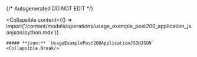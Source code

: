 {/* Autogenerated DO NOT EDIT  */}

<Collapsible
    content={() => import('/content/models/operations/usage_example_post200_application_jsonjson/python.mdx')}
>
    ##### **json:** `UsageExamplePost200ApplicationJSONJSON`
    <Collapsible.Break/>
</Collapsible>

